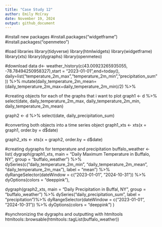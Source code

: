 ```yaml
---
title: "Case Study 12"
author: Emily McCray
date: November 19, 2024
output: github_document
---
```


#install new packages
#install.packages("widgetframe")
#install.packages("openmeteo")

#load libraries
library(tidyverse)
library(htmlwidgets)
library(widgetframe)
library(xts)
library(dygraphs)
library(openmeteo)

#download data
d<- weather_history(c(43.00923265935055, -78.78494250958327),start = "2023-01-01",end=today(),
                  daily=list("temperature_2m_max","temperature_2m_min","precipitation_sum")) %>% 
  mutate(daily_temperature_2m_mean=(daily_temperature_2m_max+daily_temperature_2m_min)/2) %>%

#creating objects for each of the graphs that i want to plot
graph1 <- d %>% 
  select(date, daily_temperature_2m_max, daily_temperature_2m_min, daily_temperature_2m_mean)

graph2 <- d %>%
  select(date, daily_precipitation_sum)

#converting both objects into a time series object 
graph1_xts <- xts(x = graph1, order.by = d$date)

graph2_xts <- xts(x = graph2, order.by = d$date)

#creating dygraphs for temperature and precipitation
buffalo_weather <- list(
dygraph(graph1_xts, main = "Daily Maximum Temperature in Buffalo, NY", group = "buffalo_weather") %>%
  dySeries(c("daily_temperature_2m_min", "daily_temperature_2m_mean", "daily_temperature_2m_max"), label = "mean") %>%
    dyRangeSelector(dateWindow = c("2023-01-01", "2024-10-31")) %>% 
      dyOptions(colors = "deeppink"), 
  
dygraph(graph2_xts, main = "Daily Precipitation in Buffal, NY", group = "buffalo_weather") %>%
  dySeries("daily_precipitation_sum", label = "precipitation")%>%
    dyRangeSelector(dateWindow = c("2023-01-01", "2024-10-31")) %>% 
    dyOptions(colors = "deeppink")
)

#synchronizing the dygraphs and outputting with htmltools  
htmltools::browsable(htmltools::tagList(buffalo_weather))
